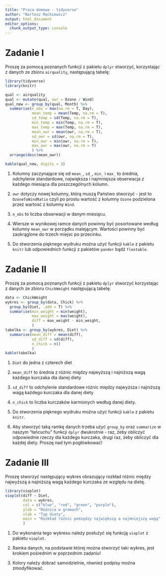 ```yaml
---
title: "Praca domowa - tidyverse"
author: "Bartosz Maćkiewicz"
output: html_document
editor_options: 
  chunk_output_type: console
---
```


# Zadanie I

Proszę za pomocą poznanych funkcji z pakietu `dplyr` stworzyć, korzystając z danych ze zbioru `airquality`, następującą tabelę:

```r
library(tidyverse)
library(knitr)

qual <- airquality
qual <- mutate(qual, owr = Ozone / Wind)
qual_new <- group_by(qual, Month) %>%
  summarise(n_obs = max(na.rm = T, Day),
            mean_temp = mean(Temp, na.rm = T),
            sd_temp = sd(Temp, na.rm = T),
            min_temp = min(Temp, na.rm = T),
            max_temp = max(Temp, na.rm = T),
            mean_owr = mean(owr, na.rm = T),
            sd_owr = sd(owr, na.rm = T),
            min_owr = min(owr, na.rm = T),
            max_owr = max(owr, na.rm = T)
            ) %>%
  arrange(desc(mean_owr))

kable(qual_new, digits = 3)
```

1. Kolumny zaczynające się od `mean_`, `sd_`, `min_` i `max_` to średnia, odchylenie standardowe, największa i najmniejsza obserwacja z każdego miesiąca dla poszczególnych kolumn. 

2. `owr` dotyczy nowej kolumny, którą muszą Państwo stworzyć - jest to `OzoneToWindRatio` czyli po prostu wartość z kolumny `Ozone` podzielona przez wartość z kolumny `Wind`. 

3. `n_obs` to liczba obserwacji w danym miesiącu.

4. Wiersze w wynikowej ramce danych powinny być posortowane według kolumny `mean_owr` w porządku malejącym. Wartości powinny być zaokrąglone do trzech miejsc po przecinku.

5. Do stworzenia pięknego wydruku można użyć funkcji `kable` z pakietu `knitr` lub odpowiednich funkcji z pakietów `pander` bądź `flextable`.

# Zadanie II

Proszę za pomocą poznanych funkcji z pakietu `dplyr` stworzyć korzystając z danych ze zbioru `ChickWeight` następującą tabelę:

```r
data <- ChickWeight
wykres <- group_by(data, Chick) %>%
  group_by(Diet, .add = T) %>%
  summarise(min_weight = min(weight),
            max_weight = max(weight),
            diff = max_weight - min_weight,
            )
tabelka <- group_by(wykres, Diet) %>%
  summarise(mean_diff = mean(diff),
            sd_diff = sd(diff),
            n_chick = n()
            )
kable(tabelka)
```

1. `Diet` do jedna z czterech diet

2. `mean_diff` to średnia z różnic między najwyższą i najniższą wagą każdego kurczaka dla danej diety

3. `sd_diff` to odchylenie standardowe różnic między najwyższa i najniższą wagą każdego kurczaka dla danej diety

4. `n_chick` to liczba kurczaków karmionych według danej diety.

5. Do stworzenia pięknego wydruku można użyć funkcji `kable` z pakietu `knitr`.

6. Aby stworzyć taką ramkę danych trzeba użyć `group_by` oraz `summarize` w naszym "łańcuchu" funkcji `dplyr` dwukrotnie - raz, żeby obliczyć odpowiednie rzeczy dla każdego kurczaka, drugi raz, żeby obliczyć dla każdej diety. Proszę nad tym pogłówkować!

# Zadanie III
  
Proszę stworzyć następujący wykres obrazujący rozkład różnic między najwyższą a najniższą wagą każdego kurczaka ze względu na dietę.

```r
library(vioplot)
vioplot(diff ~ Diet,
        data = wykres, 
        col = c("blue", "red", "green", "purple"),
        ylab = "Różnica w gramach",
        xlab = "Typ diety",
        main = "Rozkład różnic pomiędzy największą a najmniejszą wagą"
        )
```

1. Do wykonania tego wykresu należy posłużyć się funkcją `vioplot` z pakietu `vioplot`.

2. Ramka danych, na podstawie której można stworzyć taki wykres, jest krokiem pośrednim w poprzednim zadaniu!

3. Kolory należy dobrać samodzielnie, również podpisy można zmodyfikować.